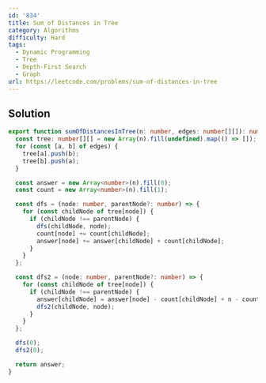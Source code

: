 ```yaml
---
id: '834'
title: Sum of Distances in Tree
category: Algorithms
difficulty: Hard
tags:
  - Dynamic Programming
  - Tree
  - Depth-First Search
  - Graph
url: https://leetcode.com/problems/sum-of-distances-in-tree
---
```


## Solution

```typescript filename="solution.ts" copy
export function sumOfDistancesInTree(n: number, edges: number[][]): number[] {
  const tree: number[][] = new Array(n).fill(undefined).map(() => []);
  for (const [a, b] of edges) {
    tree[a].push(b);
    tree[b].push(a);
  }

  const answer = new Array<number>(n).fill(0);
  const count = new Array<number>(n).fill(1);

  const dfs = (node: number, parentNode?: number) => {
    for (const childNode of tree[node]) {
      if (childNode !== parentNode) {
        dfs(childNode, node);
        count[node] += count[childNode];
        answer[node] += answer[childNode] + count[childNode];
      }
    }
  };

  const dfs2 = (node: number, parentNode?: number) => {
    for (const childNode of tree[node]) {
      if (childNode !== parentNode) {
        answer[childNode] = answer[node] - count[childNode] + n - count[childNode];
        dfs2(childNode, node);
      }
    }
  };

  dfs(0);
  dfs2(0);

  return answer;
}
```
